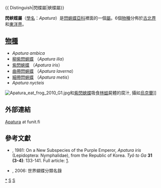 {{NoteTA
|G1=Butterfly
}}
{{ Distinguish|閃蝶屬|蛺蝶屬}}
{{Automatic taxobox
| taxon = Apatura
| image = Väike-kiirgliblikas.jpg
| image_caption = [[柳紫閃蛺蝶|柳紫閃蛺蝶]] <br />''Apatura ilia''
| authority = [[Fabricius|Fabricius]], 1807
| type_species = [[紫閃蛺蝶|紫閃蛺蝶]] <br />''Apatura iris''
| type_species_authority = [[Linnaeus|Linnaeus]], 1758
| subdivision_ranks = [[物種|物種]]
| subdivision = 
共6種，詳見正文。
| synonyms =
* ''Aeola'' <small>(''Billberg''), 1869</small>
* ''Potamis '' <small>(''Hübner''), 1806</small>
}}

'''閃蛺蝶屬'''（[[學名|學名]]：''Apatura''）是[[閃蛺蝶亞科|閃蛺蝶亞科]]裡面的一個[[屬_(生物)|屬]]。6個[[物種|物種]]分佈於[[古北界|古北界]]和[[東洋界|東洋界]]。

== [[物種|物種]] ==
* ''Apatura ambica''
* [[柳紫閃蛺蝶|柳紫閃蛺蝶]] （''Apatura ilia''）
* [[紫閃蛺蝶|紫閃蛺蝶]] （''Apatura iris''）
* [[曲帶閃蛺蝶|曲帶閃蛺蝶]] （''Apatura laverna''）
* [[細帶閃蛺蝶|細帶閃蛺蝶]] （''Apatura metis''）
* ''Apatura nycteis''
[[File:Apatura_eat_frog_2010_G1.jpg|thumb]]和[[紫閃蛺蝶|紫閃蛺蝶]]吸食[[林蛙|林蛙]]屍體的腐汁, 攝如[[烏克蘭|烏克蘭]]]]

==外部連結==
[http://www.nic.funet.fi/pub/sci/bio/life/insecta/lepidoptera/ditrysia/papilionoidea/nymphalidae/apaturinae/apatura/index.html Apatura] at funit.fi

== 參考文獻 ==
* {{aut|Lee, S.-M. & T. Takakura}}, 1981: On a New Subspecies of the Purple Emperor, ''Apatura iris'' (Lepidoptera: Nymphalidae), from the Republic of Korea. ''Tyô to Ga'' '''31 (3-4)''': 133-141. Full article: [http://ci.nii.ac.jp/els/110007707779.pdf?id=ART0009513938&type=pdf&lang=en&host=cinii&order_no=&ppv_type=0&lang_sw=&no=1293473375&cp=].
* {{aut|壽建新, 周堯, 李宇飛}}, 2006: 世界蝴蝶分類名錄

{{Commons category|Apatura}}
{{Taxonbar}}

{{閃蛺蝶亞科}}

[[Category:閃蛺蝶屬|*]]
[[Category:閃蛺蝶亞科|S]]
[[Category:1807年描述的分类群|S]]